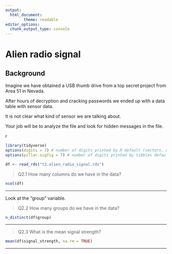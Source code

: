 ```yaml
---
output:
  html_document:
        theme: readable
editor_options: 
  chunk_output_type: console
---
```


# Alien radio signal

## Background

Imagine we have obtained a USB thumb drive from a top secret project from Area 51 in Nevada.

After hours of decryption and cracking passwords we ended up with a data table with sensor data.

It is not clear what kind of sensor we are talking about.

Your job will be to analyze the file and look for hidden messages in the file.

r

```r

library(tidyverse)
options(digits = 7) # number of digits printed by R default (vectors, data.frames, lists)
options(pillar.sigfig = 7) # number of digits printed by tibbles default.

df <- read_rds("t2.alien_radio_signal.rds")
```

>Q2.1 How many columns do we have in the data?

```r
ncol(df)
```

---

Look at the "group" variable.

>Q2.2 How many groups do we have in the data?

```r
n_distinct(df$group)
```


---

>Q2.3 What is the mean signal strength?

```r
mean(df$signal_strength, na.rm = TRUE)
```


---

